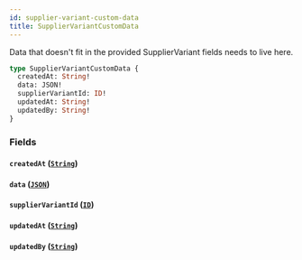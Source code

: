 ```yaml
---
id: supplier-variant-custom-data
title: SupplierVariantCustomData
---
```



Data that doesn't fit in the provided SupplierVariant fields needs to live here.


```graphql
type SupplierVariantCustomData {
  createdAt: String!
  data: JSON!
  supplierVariantId: ID!
  updatedAt: String!
  updatedBy: String!
}
```


### Fields

#### `createdAt` ([`String`](/developers/supplier-apis/supply-api/graphql/reference/scalars/string))




#### `data` ([`JSON`](/developers/supplier-apis/supply-api/graphql/reference/scalars/json))




#### `supplierVariantId` ([`ID`](/developers/supplier-apis/supply-api/graphql/reference/scalars/id))




#### `updatedAt` ([`String`](/developers/supplier-apis/supply-api/graphql/reference/scalars/string))




#### `updatedBy` ([`String`](/developers/supplier-apis/supply-api/graphql/reference/scalars/string))






